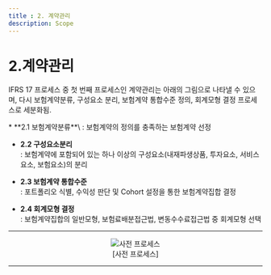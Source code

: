 ```yaml
---
title : 2. 계약관리
description: Scope
---
```



# 2.계약관리

IFRS 17 프로세스 중 첫 번째 프로세스인 계약관리는 아래의 그림으로 나타낼 수 있으며, 다시 보험계약분류, 구성요소 분리, 보험계약 통합수준 정의, 회계모형 결정 프로세스로 세분화됨.


<Callout severity="error">
* **2.1 보험계약분류**\
  : 보험계약의 정의를 충족하는 보험계약 선정

* **2.2 구성요소분리**\
  : 보험계약에 포함되어 있는 하나 이상의 구성요소(내재파생상품, 투자요소, 서비스요소, 보험요소)의 분리

* **2.3 보험계약 통합수준**\
  : 포트폴리오 식별, 수익성 판단 및 Cohort 설정을 통한 보험계약집합 결정

* **2.4 회계모형 결정**\
  : 보험계약집합의 일반모형, 보험료배분접근법, 변동수수료접근법 중 회계모형 선택

</Callout>

---

<center><Image src="/그림2-1_대체.png" alt="사전 프로세스" width={1000} height={10} /></center>
<center> [사전 프로세스] </center>

---
